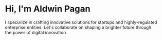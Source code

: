 # Hi, I'm Aldwin Pagan

I specialize in crafting innovative solutions for startups and highly-regulated enterprise entities. 
Let's collaborate on shaping a brighter future through the power of digital innovation